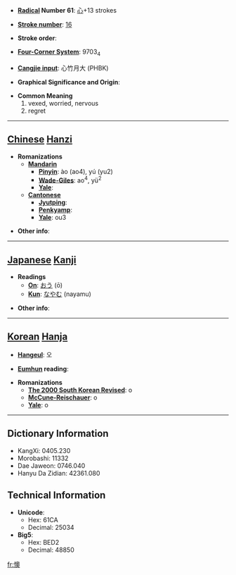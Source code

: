 * '''[[Wiktionary:Chinese radical index| Radical]] Number 61''': [[Wiktionary:Chinese radical index 心|心]]+13 strokes

* '''[[Wiktionary:Chinese total strokes index|Stroke number]]''': [[Wiktionary:Chinese total strokes index 16|16]]

* '''Stroke order''': 

* '''[[Wiktionary:Chinese four corner index|Four-Corner System]]''': 9703<sub>4</sub>

* '''[[Wiktionary:Chinese Cangjie index|Cangjie input]]''': 心竹月大 (PHBK)

* '''Graphical Significance and Origin''': 

* '''Common Meaning'''
*#vexed, worried, nervous
*# regret


----

== [[Chinese]] [[Hanzi]] ==

* '''Romanizations'''
** '''[[Mandarin]]'''
*** '''[[Pinyin]]''': ào (ao4), yú (yu2)
*** '''[[Wade-Giles]]''': ao<sup>4</sup>, yü<sup>2</sup>
*** '''[[Yale]]''': 
** '''[[Cantonese]]'''
*** '''[[Jyutping]]''':
*** '''[[Penkyamp]]''': 
*** '''[[Yale]]''': ou3

* '''Other info''': 

----

== [[Japanese]] [[Kanji]] ==

* '''Readings'''
** '''[[On]]''': [[おう]] (ō)
** '''[[Kun]]''': [[なやむ]] (nayamu)

* '''Other info''':  

----

== [[Korean]] [[Hanja]] ==

* '''[[Hangeul]]''': 오

* '''[[Eumhun]] reading''': 

* '''Romanizations'''
** '''[[The 2000 South Korean Revised Romanization|The 2000 South Korean Revised]]''': o
** '''[[McCune-Reischauer]]''': o
** '''[[Yale]]''': o

----

== Dictionary Information ==

* KangXi: 0405.230
* Morobashi: 11332
* Dae Jaweon: 0746.040
* Hanyu Da Zidian: 42361.080

== Technical Information ==

* '''Unicode''':
** Hex: 61CA
** Decimal: 25034
* '''Big5''':
** Hex: BED2
** Decimal: 48850

[[fr:懊]]